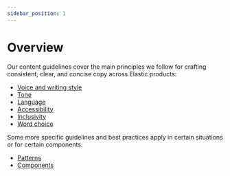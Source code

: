 ```yaml
---
sidebar_position: 1
---
```


# Overview

Our content guidelines cover the main principles we follow for crafting consistent, clear, and concise copy across Elastic products:

- [Voice and writing style](./style.mdx)
- [Tone](./adapt-tone.mdx)
- [Language](./language.mdx)
- [Accessibility](./accessibility.mdx)
- [Inclusivity](./inclusivity.mdx)
- [Word choice](./word-choice.mdx)

Some more specific guidelines and best practices apply in certain situations or for certain components:

- [Patterns](../patterns/index.mdx)
- [Components](../components/index.mdx)
